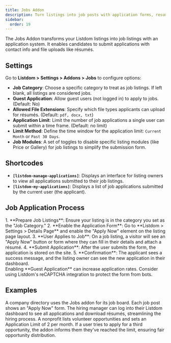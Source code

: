 ```yaml
---
title: Jobs Addon
description: Turn listings into job posts with application forms, resume uploads, and manage applications in the dashboard.
sidebar:
  order: 19
---
```


The Jobs Addon <Badge text="Pro" /> transforms your Listdom listings into job listings with an application system. It enables candidates to submit applications with contact info and file uploads like résumés.

## Settings
Go to **Listdom > Settings > Addons > Jobs** to configure options:

- **Job Category**: Choose a specific category to treat as job listings. If left blank, all listings are considered jobs.
- **Guest Application**: Allow guest users (not logged in) to apply to jobs. (Default: No)
- **Allowed File Extensions**: Specify which file types applicants can upload for résumés. (Default: `pdf, docx, txt`)
- **Application Limit**: Limit the number of job applications a single user can submit within a time frame. (Default: no limit)
- **Limit Method**: Define the time window for the application limit: `Current Month` or `Past 30 Days`.
- **Job Modules**: A set of toggles to disable specific listing modules (like Price or Gallery) for job listings to simplify the submission form.

## Shortcodes
- **`[listdom-manage-applications]`**: Displays an interface for listing owners to view all applications submitted to their job listings.
- **`[listdom-my-applications]`**: Displays a list of job applications submitted by the current user (the applicant).

## Job Application Process
<Steps>
1. **Prepare Job Listings**: Ensure your listing is in the category you set as the "Job Category."
2. **Enable the Application Form**: Go to **Listdom > Settings > Details Page** and enable the "Apply Now" element on the listing page layout.
3. **User Applies to Job**: On a job listing, a visitor will see an "Apply Now" button or form where they can fill in their details and attach a résumé.
4. **Submit Application**: After the user submits the form, the application is stored on the site.
5. **Confirmation**: The applicant sees a success message, and the listing owner can see the new application in their dashboard.
</Steps>

<Aside type="tip">
Enabling **Guest Application** can increase application rates. Consider using Listdom's reCAPTCHA integration to protect the form from bots.
</Aside>

## Examples
<CardGrid>
  <Card title="Online Job Board">
    A company directory uses the Jobs addon for its job board. Each job post shows an "Apply Now" form. The hiring manager can log into their Listdom dashboard to see all applications and download résumés, streamlining the hiring process.
  </Card>
  <Card title="Limited Applications Per User">
    A nonprofit lists volunteer opportunities and sets an Application Limit of 2 per month. If a user tries to apply for a third opportunity, the addon informs them they've reached the limit, ensuring fair opportunity distribution.
  </Card>
</CardGrid>